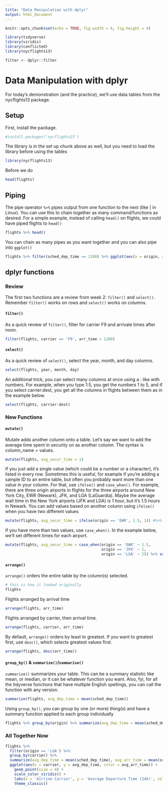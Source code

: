 ```yaml
---
title: "Data Manipulation with dplyr"
output: html_document
---
```


```r
knitr::opts_chunk$set(echo = TRUE, fig.width = 6, fig.height = 4)

library(tidyverse)
library(viridis)
library(conflicted)
library(nycflights13)

filter <- dplyr::filter
```

# Data Manipulation with dplyr

For today's demonstration (and the practice), we'll use data tables from the nycflights13 package. 

## Setup

First, install the package.

```r
#install.packages('nycflights13')
```

The library is in the set up chunk above  as well, but you need to load the library before using the tables

```r
library(nycflights13)
```

Before we do 

```r
head(flights)
```

## Piping

The pipe operator `%>%` pipes output from one function to the next (like | in Linux). You can use this to chain together as many command/functions as desired. For a simple example, instead of calling `head()` on flights, we could have piped flights to `head()`

```r
flights %>% head()
```

You can chain as many pipes as you want together and you can also pipe into `ggplot()`

```r
flights %>% filter(sched_dep_time <= 1200) %>% ggplot(aes(x = origin, y = dep_time, color = origin)) + geom_violin()
```

## dplyr functions

### Review

The first two functions are a review from week 2: `filter()` and `select()`. Remember `filter()` works on rows and `select()` works on columns.

#### `filter()`

As a quick review of `filter()`, filter for carrier F9 and arrivale times after noon.

```r
filter(flights, carrier == 'F9', arr_time > 1200)
```

#### `select()`

As a quick review of `select()`, select the year, month, and day columns.

```r
select(flights, year, month, day)
```

An additional trick, you can select many columns at once using a : like with numbers. For example, when you type 1:5, you get the numbers 1 to 5, and if you select carrier:dest, you get all the columns in flights between them as in the example below.

```r
select(flights, carrier:dest)
```

### New Functions

#### `mutate()`

Mutate adds another column onto a table. Let's say we want to add the average time spent in security on as another column. The syntax is column_name = values.

```r
mutate(flights, avg_secur_time = 1)
```

If you just add a single value (which could be a number or a character), it's listed in every row. Sometimes this is useful, for example if you're adding a sample ID to an entire table, but often you probably want more than one value in your column. For that, use `ifelse()` and `case_when()`. For example, there are three origin airports in flights for the three airports around New York City, EWR (Newark), JFK, and LGA (LaGuardia). Maybe the average wait time in the New York airports (JFK and LGA) is 1 hour, but it's 1.5 hours in Newark. You can add values based on another column using `ifelse()` when you have two different values

```r
mutate(flights, avg_secur_time = ifelse(origin == 'EWR', 1.5, 1)) #%>% select (origin, avg_secur_time)
```

If you have more than two values, use `case_when()`. In the example below, we'll set different times for each airport.

```r
mutate(flights, avg_secur_time = case_when(origin == 'EWR' ~ 1.5,
                                           origin == 'JFK' ~ 1,
                                           origin == 'LGA' ~ 2)) %>% select(origin, avg_secur_time)
```

#### `arrange()`

`arrange()` orders the entire table by the column(s) selected.

```r
# this is how it looked originally
flights
```

Flights arranged by arrival time

```r
arrange(flights, arr_time)
```

Flights arranged by carrier, then arrival time.

```r
arrange(flights, carrier, arr_time)
```

By default, `arrange()` orders by least to greatest. If you want to greatest first, use `desc()`, which selects greatest values first.

```r
arrange(flights, desc(arr_time))
```

#### `group_by()` & `summarize()`/`summarise()`

`summarize()` summarizes your table. This can be a summary statistic like mean, or median, or it can be whatever function you want. Also, fyi, for all the tidyverse functions that have multiple English spellings, you can call the function with any version. 

```r
summarize(flights, avg_dep_time = mean(sched_dep_time))
```

Using `group_by()`, you can group by one (or more) thing(s) and have a summary function applied to each group individually

```r
flights %>% group_by(origin) %>% summarize(avg_dep_time = mean(sched_dep_time))
```

### All Together Now

```r
flights %>% 
  filter(origin == 'LGA') %>% 
  group_by(carrier) %>% 
  summarize(avg_dep_time = mean(sched_dep_time), avg_arr_time = mean(sched_arr_time)) %>%
  ggplot(aes(x = carrier, y = avg_dep_time, color = avg_arr_time)) + 
    geom_point(size = 4) + 
    scale_color_viridis() +
    labs(x = 'Airline Carrier', y = 'Average Departure Time (24h)', color = 'Average Arrival Time (24h)') +
    theme_classic()
```





